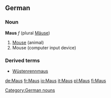 ==German==
===Noun===
'''Maus''' ''f'' (plural [[Mäuse]])

# [[mouse|Mouse]] (animal)
# Mouse (computer input device)

===Derived terms===
*[[Wüstenrennmaus]]

[[Category:German nouns]]

[[de:Maus]]
[[fr:Maus]]
[[io:Maus]]
[[it:Maus]]
[[pl:Maus]]
[[fi:Maus]]